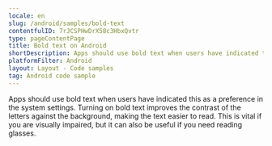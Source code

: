```yaml
---
locale: en
slug: /android/samples/bold-text
contentfulID: 7rJCSPHwDrX58c3HbxQvtr
type: pageContentPage
title: Bold text on Android
shortDescription: Apps should use bold text when users have indicated this as a preference in the system settings.
platformFilter: Android
layout: Layout - Code samples
tag: Android code sample
---
```


Apps should use bold text when users have indicated this as a preference in the system settings. Turning on bold text improves the contrast of the letters against the background, making the text easier to read. This is vital if you are visually impaired, but it can also be useful if you need reading glasses.

<CodeSample id="text-bold" locale="en" platform="android"/>
